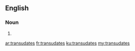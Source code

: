 ==English==

===Noun===
{{head|en}}

# {{plural of|transudate}}

[[ar:transudates]]
[[fr:transudates]]
[[ku:transudates]]
[[my:transudates]]